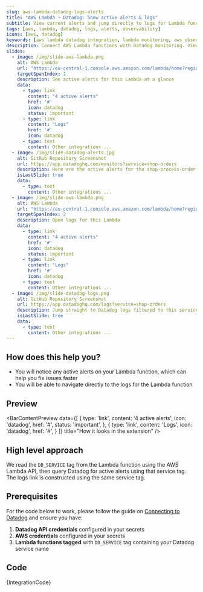 ```yaml
---
slug: aws-lambda-datadog-logs-alerts
title: "AWS Lambda → Datadog: Show active alerts & logs"
subtitle: View current alerts and jump directly to logs for Lambda functions
tags: [aws, lambda, datadog, logs, alerts, observability]
icons: [aws, datadog]
keywords: [aws lambda datadog integration, lambda monitoring, aws observability, lambda alerts, datadog lambda]
description: Connect AWS Lambda functions with Datadog monitoring. View active alerts, logs, and performance metrics for your Lambda functions directly from AWS console.
slides:
  - image: /img/slide-aws-lambda.png
    alt: AWS Lambda
    url: "https://eu-central-1.console.aws.amazon.com/lambda/home?region=eu-central-1#/functions/shop-order-processing?tab=code"
    targetSpanIndex: 1
    description: See active alerts for this Lambda at a glance
    data:
      - type: link
        content: "4 active alerts"
        href: '#'
        icon: datadog
        status: important
      - type: link
        content: "Logs"
        href: '#'
        icon: datadog
      - type: text
        content: Other integrations ...
  - image: /img/slide-datadog-alerts.jpg
    alt: GitHub Repository Screenshot
    url: https://app.datadoghq.com/monitors?service=shop-orders
    description: Here are the active alerts for the shop-process-order lambda
    isLastSlide: true
    data:
      - type: text
        content: Other integrations ...
  - image: /img/slide-aws-lambda.png
    alt: AWS Lambda
    url: "https://eu-central-1.console.aws.amazon.com/lambda/home?region=eu-central-1#/functions/shop-order-processing?tab=code"
    targetSpanIndex: 2
    description: Open logs for this Lambda
    data:
      - type: link
        content: "4 active alerts"
        href: '#'
        icon: datadog
        status: important
      - type: link
        content: "Logs"
        href: '#'
        icon: datadog
      - type: text
        content: Other integrations ...
  - image: /img/slide-datadog-logs.png
    alt: GitHub Repository Screenshot
    url: https://app.datadoghq.com/logs?service=shop-orders
    description: Jump straight to Datadog logs filtered to this service
    isLastSlide: true
    data:
      - type: text
        content: Other integrations ...
---
```



<SlideshowWrapper slides={frontMatter.slides} />

## How does this help you?

* You will notice any active alerts on your Lambda function, which can help you fix issues faster
* You will be able to navigate directly to the logs for the Lambda function

## Preview

<BarContentPreview data={[
    {
      type: 'link',
      content: '4 active alerts',
      icon: 'datadog',
      href: '#',
      status: 'important',
    },
    {
      type: 'link',
      content: 'Logs',
      icon: 'datadog',
      href: '#',
    }
  ]} title="How it looks in the extension" />

## High level approach
We read the `DD_SERVICE` tag from the Lambda function using the AWS Lambda API, then query Datadog for active alerts using that service tag. The logs link is constructed using the same service tag.

## Prerequisites
For the code below to work, please follow the guide on [Connecting to Datadog](/docs/recipes/connecting-to-datadog) and ensure you have:

1. **Datadog API credentials** configured in your secrets
2. **AWS credentials** configured in your secrets  
3. **Lambda functions tagged** with `DD_SERVICE` tag containing your Datadog service name

## Code
<CodeBlock language="javascript" title="aws-lambda-datadog-logs-alerts.integration.example.js">
{IntegrationCode}
</CodeBlock>
